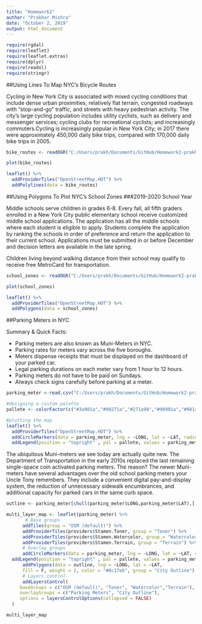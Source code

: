 ```yaml
---
title: "Homework2"
author: "Prakhar Mishra"
date: "October 2, 2019"
output: html_document
---
```


```r

require(rgdal)
require(leaflet)
require(leaflet.extras)
require(dplyr)
require(readxl)
require(stringr)

```


##Using Lines To Map NYC's Bicycle Routes

Cycling in New York City is associated with mixed cycling conditions that include dense urban proximities, relatively flat terrain, congested roadways with "stop-and-go" traffic, and streets with heavy pedestrian activity. The city's large cycling population includes utility cyclists, such as delivery and messenger services; cycling clubs for recreational cyclists; and increasingly commuters.Cycling is increasingly popular in New York City; in 2017 there were approximately 450,000 daily bike trips, compared with 170,000 daily bike trips in 2005.
```r
bike_routes <- readOGR("C:/Users/prakh/Documents/GitHub/Homework2-prakharm/Bicycle Routes.geojson")

plot(bike_routes)

leaflet() %>%
  addProviderTiles("OpenStreetMap.HOT") %>%
  addPolylines(data = bike_routes)
```

##Using Polygons To Plot NYC's School Zones 
###2019-2020 School Year

Middle schools serve children in grades 6-8. Every fall, all fifth graders enrolled in a New York City public elementary school receive customized middle school applications. The application has all the middle schools where each student is eligible to apply. Students complete the application by ranking the schools in order of preference and return the application to their current school. Applications must be submitted in or before December and decision letters are available in the late spring.

Children living beyond walking distance from their school may qualify to receive free MetroCard for transportation.
```r
school_zones <- readOGR("C:/Users/prakh/Documents/GitHub/Homework2-prakharm/2019-2020 School Zones (Middle School).geojson")

plot(school_zones)

leaflet() %>%
  addProviderTiles("OpenStreetMap.HOT") %>%
  addPolygons(data = school_zones)
```

##Parking Meters in NYC

Summary & Quick Facts:

  + Parking meters are also known as Muni-Meters in NYC.
  + Parking rates for meters vary across the five boroughs.
  + Meters dispense receipts that must be displayed on the dashboard of your parked car.
  + Legal parking durations on each meter vary from 1 hour to 12 hours.
  + Parking meters do not have to be paid on Sundays.
  + Always check signs carefully before parking at a meter.
```r
parking_meter <-read.csv("C:/Users/prakh/Documents/GitHub/Homework2-prakharm/dot_MUNIMETER_20191001.csv")

#designing a custom palette
pallete <- colorFactor(c("#3a981a","#98271a","#271a98","#98901a","#981a98"), c("Inactive", "Active","Retired","Planned","Removed"))

#plotting the map
leaflet() %>%
  addProviderTiles("OpenStreetMap.HOT") %>%
  addCircleMarkers(data = parking_meter, lng = ~LONG, lat = ~LAT, radius = 1.5, color = ~pallete(Status)) %>%
  addLegend(position = "topright" , pal = pallete, values = parking_meter$Status, title = "Status")


```

The ubiquitous Muni-meters we see today are actually quite new. The Department of Transportation in the early 2010s replaced the last remaining single-space coin activated parking meters.  The reason? The newer Muni-meters have several advantages over the old school parking meters your Uncle Tony remembers. They include a convenient digital pay-and-display system, the reduction of unnecessary sidewalk encumbrances, and additional capacity for parked cars in the same curb space.

```r
outline <- parking_meter[chull(parking_meter$LONG,parking_meter$LAT),]

multi_layer_map <- leaflet(parking_meter) %>%
       # Base groups
      addTiles(group = "OSM (default)") %>%
      addProviderTiles(providers$Stamen.Toner, group = "Toner") %>%
      addProviderTiles(providers$Stamen.Watercolor, group = "Watercolor") %>%
      addProviderTiles(providers$Stamen.Terrain, group = "Terrain") %>%
      # Overlay groups
      addCircleMarkers(data = parking_meter, lng = ~LONG, lat = ~LAT, radius = 1.5, color = ~pallete(Status),group = "Parking Meters") %>%
  addLegend(position = "topright" , pal = pallete, values = parking_meter$Status, title = "Status") %>%
      addPolygons(data = outline, lng = ~LONG, lat = ~LAT,
      fill = F, weight = 2, color = "#0c17eb", group = "City Outline") %>%
      # Layers control
      addLayersControl(
     baseGroups = c("OSM (default)", "Toner", "Watercolor","Terrain"),
     overlayGroups = c("Parking Meters", "City Outline"),
     options = layersControlOptions(collapsed = FALSE)
  )

multi_layer_map
```

